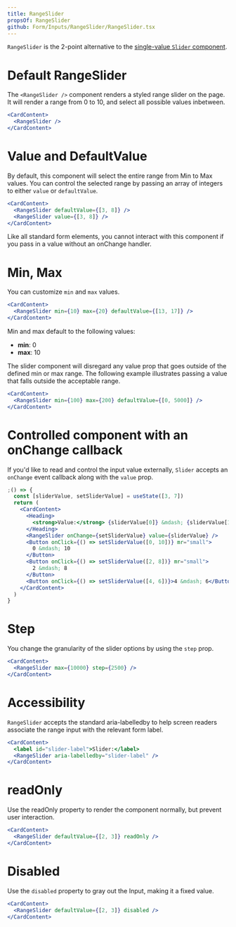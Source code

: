 ```yaml
---
title: RangeSlider
propsOf: RangeSlider
github: Form/Inputs/RangeSlider/RangeSlider.tsx
---
```


`RangeSlider` is the 2-point alternative to the [single-value `Slider` component](/components/forms/slider).

# Default RangeSlider

The `<RangeSlider />` component renders a styled range slider on the page. It will render a range from 0 to 10, and select all possible values inbetween.

```jsx
<CardContent>
  <RangeSlider />
</CardContent>
```

# Value and DefaultValue

By default, this component will select the entire range from Min to Max values. You can control the selected range by passing an array of integers to either `value` or `defaultValue`.

```jsx
<CardContent>
  <RangeSlider defaultValue={[3, 8]} />
  <RangeSlider value={[3, 8]} />
</CardContent>
```

Like all standard form elements, you cannot interact with this component if you pass in a value without an onChange handler.

# Min, Max

You can customize `min` and `max` values.

```jsx
<CardContent>
  <RangeSlider min={10} max={20} defaultValue={[13, 17]} />
</CardContent>
```

Min and max default to the following values:

- **min**: 0
- **max**: 10

The slider component will disregard any value prop that goes outside of the defined min or max range. The following example illustrates passing a value that falls outside the acceptable range.

```jsx
<CardContent>
  <RangeSlider min={100} max={200} defaultValue={[0, 5000]} />
</CardContent>
```

# Controlled component with an onChange callback

If you'd like to read and control the input value externally, `Slider` accepts an `onChange` event callback along with the `value` prop.

```jsx
;() => {
  const [sliderValue, setSliderValue] = useState([3, 7])
  return (
    <CardContent>
      <Heading>
        <strong>Value:</strong> {sliderValue[0]} &mdash; {sliderValue[1]}
      </Heading>
      <RangeSlider onChange={setSliderValue} value={sliderValue} />
      <Button onClick={() => setSliderValue([0, 10])} mr="small">
        0 &mdash; 10
      </Button>
      <Button onClick={() => setSliderValue([2, 8])} mr="small">
        2 &mdash; 8
      </Button>
      <Button onClick={() => setSliderValue([4, 6])}>4 &mdash; 6</Button>
    </CardContent>
  )
}
```

# Step

You change the granularity of the slider options by using the `step` prop.

```jsx
<CardContent>
  <RangeSlider max={10000} step={2500} />
</CardContent>
```

# Accessibility

`RangeSlider` accepts the standard aria-labelledby to help screen readers associate the range input with the relevant form label.

```jsx
<CardContent>
  <label id="slider-label">Slider:</label>
  <RangeSlider aria-labelledby="slider-label" />
</CardContent>
```

# readOnly

Use the readOnly property to render the component normally, but prevent user interaction.

```jsx
<CardContent>
  <RangeSlider defaultValue={[2, 3]} readOnly />
</CardContent>
```

# Disabled

Use the `disabled` property to gray out the Input, making it a fixed value.

```jsx
<CardContent>
  <RangeSlider defaultValue={[2, 3]} disabled />
</CardContent>
```
